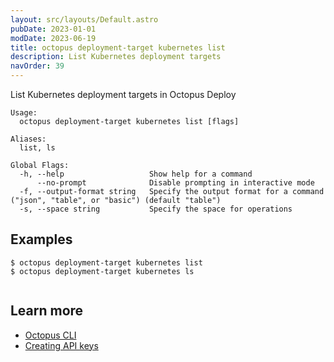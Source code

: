 ```yaml
---
layout: src/layouts/Default.astro
pubDate: 2023-01-01
modDate: 2023-06-19
title: octopus deployment-target kubernetes list
description: List Kubernetes deployment targets
navOrder: 39
---
```


List Kubernetes deployment targets in Octopus Deploy

```
Usage:
  octopus deployment-target kubernetes list [flags]

Aliases:
  list, ls

Global Flags:
  -h, --help                   Show help for a command
      --no-prompt              Disable prompting in interactive mode
  -f, --output-format string   Specify the output format for a command ("json", "table", or "basic") (default "table")
  -s, --space string           Specify the space for operations

```

## Examples

<SamplesInstance />

```
$ octopus deployment-target kubernetes list
$ octopus deployment-target kubernetes ls


```

## Learn more

- [Octopus CLI](/docs/octopus-rest-api/cli)
- [Creating API keys](/docs/octopus-rest-api/how-to-create-an-api-key)